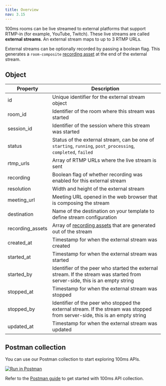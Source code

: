 ```yaml
---
title: Overview
nav: 3.15
---
```


100ms rooms can be live streamed to external platforms that support RTMP-in (for example, YouTube, Twitch). These live streams are called **external streams**. An external stream maps to up to 3 RTMP URLs.

External streams can be optionally recorded by passing a boolean flag. This generates a `room-composite` [recording asset](../recording-assets/overview) at the end of the external stream.

<EndpointRequest title="https://api.100ms.live/v2/external-streams" />

## Object

| Property         | Description                                      |
|------------------|--------------------------------------------------|
| id               | Unique identifier for the external stream object |
| room_id          | Identifier of the room where this stream was started |
| session_id       | Identifier of the session where this stream was started |
| status           | Status of the external stream, can be one of `starting`, `running`, `post_processing`, `completed`, `failed` |
| rtmp_urls        | Array of RTMP URLs where the live stream is sent |
| recording        | Boolean flag of whether recording was enabled for this external stream |
| resolution       | Width and height of the external stream |
| meeting_url      | Meeting URL opened in the web browser that is composing the stream |
| destination      | Name of the destination on your template to define stream configuration |
| recording_assets | Array of [recording assets](../recording-assets/overview) that are generated out of the stream |
| created_at       | Timestamp for when the external stream was created |
| started_at       | Timestamp for when the external stream was started |
| started_by       | Identifier of the peer who started the external stream. If the stream was started from server-side, this is an empty string |
| stopped_at       | Timestamp for when the external stream was stopped |
| stopped_by       | Identifier of the peer who stopped the external stream. If the stream was stopped from server-side, this is an empty string |
| updated_at       | Timestamp for when the external stream was updated |

## Postman collection

You can use our Postman collection to start exploring 100ms APIs.

[![Run in Postman](https://run.pstmn.io/button.svg)](https://god.gw.postman.com/run-collection/22726679-47dcd974-29d5-4965-a35b-bf9b74a8b25a?action=collection%2Ffork&collection-url=entityId%3D22726679-47dcd974-29d5-4965-a35b-bf9b74a8b25a%26entityType%3Dcollection%26workspaceId%3Dd9145dd6-337b-4761-81d6-21a30b4147a2)

Refer to the [Postman guide](/server-side/v2/introduction/postman-guide) to get started with 100ms API collection.
